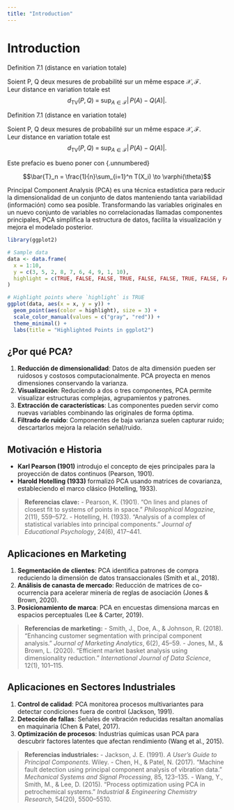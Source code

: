 ```yaml
---
title: "Introduction"
---
```


# Introduction

::: {.definition-block}
<div class="title">Definition 7.1 (distance en variation totale)</div>

Soient P, Q deux mesures de probabilité sur un même espace $\mathcal{X},\mathscr{F}$.  
Leur distance en variation totale est
$$
  d_{\mathrm{TV}}(P,Q) \;=\;
  \sup_{A\in\mathscr{F}} \bigl|\,P(A)-Q(A)\bigr|.
$$
:::


::: {.theorem-block}
<div class="title">Definition 7.1 (distance en variation totale)</div>

Soient P, Q deux mesures de probabilité sur un même espace $\mathcal{X},\mathscr{F}$.  
Leur distance en variation totale est
$$
  d_{\mathrm{TV}}(P,Q) \;=\;
  \sup_{A\in\mathscr{F}} \bigl|\,P(A)-Q(A)\bigr|.
$$
:::



Este prefacio es bueno poner con {.unnumbered} 

$$\bar{T}_n = \frac{1}{n}\sum_{i=1}^n T(X_i) \to \varphi(\theta)$$

Principal Component Analysis (PCA) es una técnica estadística para reducir la dimensionalidad de un conjunto de datos manteniendo tanta variabilidad (información) como sea posible. Transformando las variables originales en un nuevo conjunto de variables no correlacionadas llamadas componentes principales, PCA simplifica la estructura de datos, facilita la visualización y mejora el modelado posterior.

```r
library(ggplot2)

# Sample data
data <- data.frame(
  x = 1:10,
  y = c(3, 5, 2, 8, 7, 6, 4, 9, 1, 10),
  highlight = c(TRUE, FALSE, FALSE, TRUE, FALSE, FALSE, TRUE, FALSE, FALSE, TRUE)
)

# Highlight points where `highlight` is TRUE
ggplot(data, aes(x = x, y = y)) +
  geom_point(aes(color = highlight), size = 3) +
  scale_color_manual(values = c("gray", "red")) +
  theme_minimal() +
  labs(title = "Highlighted Points in ggplot2")
```


## ¿Por qué PCA?

1.  **Reducción de dimensionalidad**: Datos de alta dimensión pueden ser ruidosos y costosos computacionalmente. PCA proyecta en menos dimensiones conservando la varianza.
2.  **Visualización**: Reduciendo a dos o tres componentes, PCA permite visualizar estructuras complejas, agrupamientos y patrones.
3.  **Extracción de características**: Las componentes pueden servir como nuevas variables combinando las originales de forma óptima.
4.  **Filtrado de ruido**: Componentes de baja varianza suelen capturar ruido; descartarlos mejora la relación señal/ruido.

## Motivación e Historia

-   **Karl Pearson (1901)** introdujo el concepto de ejes principales para la proyección de datos continuos (Pearson, 1901).
-   **Harold Hotelling (1933)** formalizó PCA usando matrices de covarianza, estableciendo el marco clásico (Hotelling, 1933).

> **Referencias clave:** - Pearson, K. (1901). "On lines and planes of closest fit to systems of points in space." *Philosophical Magazine*, 2(11), 559–572. - Hotelling, H. (1933). "Analysis of a complex of statistical variables into principal components." *Journal of Educational Psychology*, 24(6), 417–441.

## Aplicaciones en Marketing

1.  **Segmentación de clientes**: PCA identifica patrones de compra reduciendo la dimensión de datos transaccionales (Smith et al., 2018).
2.  **Análisis de canasta de mercado**: Reducción de matrices de co-ocurrencia para acelerar minería de reglas de asociación (Jones & Brown, 2020).
3.  **Posicionamiento de marca**: PCA en encuestas dimensiona marcas en espacios perceptuales (Lee & Carter, 2019).

> **Referencias de marketing:** - Smith, J., Doe, A., & Johnson, R. (2018). "Enhancing customer segmentation with principal component analysis." *Journal of Marketing Analytics*, 6(2), 45–59. - Jones, M., & Brown, L. (2020). "Efficient market basket analysis using dimensionality reduction." *International Journal of Data Science*, 12(1), 101–115.

## Aplicaciones en Sectores Industriales

1.  **Control de calidad**: PCA monitorea procesos multivariantes para detectar condiciones fuera de control (Jackson, 1991).
2.  **Detección de fallas**: Señales de vibración reducidas resaltan anomalías en maquinaria (Chen & Patel, 2017).
3.  **Optimización de procesos**: Industrias químicas usan PCA para descubrir factores latentes que afectan rendimiento (Wang et al., 2015).

> **Referencias industriales:** - Jackson, J. E. (1991). *A User’s Guide to Principal Components*. Wiley. - Chen, H., & Patel, N. (2017). "Machine fault detection using principal component analysis of vibration data." *Mechanical Systems and Signal Processing*, 85, 123–135. - Wang, Y., Smith, M., & Lee, D. (2015). "Process optimization using PCA in petrochemical systems." *Industrial & Engineering Chemistry Research*, 54(20), 5500–5510.
